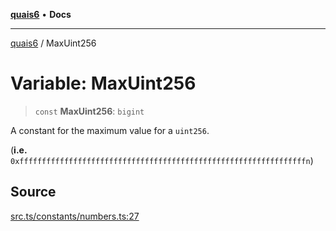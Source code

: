 [**quais6**](../README.md) • **Docs**

***

[quais6](../globals.md) / MaxUint256

# Variable: MaxUint256

> `const` **MaxUint256**: `bigint`

A constant for the maximum value for a `uint256`.

 (**i.e.** `0xffffffffffffffffffffffffffffffffffffffffffffffffffffffffffffffffn`)

## Source

[src.ts/constants/numbers.ts:27](https://github.com/dominant-strategies/quais-6.js/blob/aca1855329c3946c627ab7f16ac5304cea7d20c5/src.ts/constants/numbers.ts#L27)
